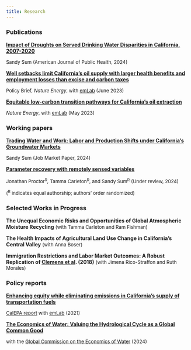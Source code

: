```yaml
---
title: Research
---
```


### Publications

[**Impact of Droughts on Served Drinking Water Disparities in
California,
2007-2020**](https://ajph.aphapublications.org/doi/10.2105/AJPH.2024.307758)

<font size="2"> Sandy Sum (American Journal of Public Health, 2024)
</font>

[**Well setbacks limit California’s oil supply with larger health
benefits and employment losses than excise and carbon
taxes**](https://www.nature.com/articles/s41560-023-01273-0)

<font size="2"> Policy Brief, *Nature Energy*, with
[emLab](https://emlab.ucsb.edu/) (June 2023) </font>

[**Equitable low-carbon transition pathways for California’s oil
extraction**](https://www.nature.com/articles/s41560-023-01259-y)

<font size="2"> *Nature Energy*, with [emLab](https://emlab.ucsb.edu/)
(May 2023) </font>

### Working papers

[**Trading Water and Work: Labor and Production Shifts under
California's Groundwater
Markets**](https://drive.google.com/file/d/1z2F7DWDszOYYzkxyrcM8THEc7Nt8AWsp/view)

<font size="2">Sandy Sum (Job Market Paper, 2024)</font>

[**Parameter recovery with remotely sensed
variables**](https://www.nber.org/papers/w30861)

<font size="2">Jonathan Proctor^R^*,* Tamma Carleton^R^, and Sandy
Sum^R^ (Under review, 2024)</font>

<font size="2"> (^R^ indicates equal authorship; authors' order
randomized) </font>

### Selected Works in Progress

**The Unequal Economic Risks and Opportunities of Global Atmospheric
Moisture Recycling** <font size="2">(with Tamma Carleton and Ram
Fishman)</font>

**The Health Impacts of Agricultural Land Use Change in California’s
Central Valley** <font size="2">(with Anna Boser)</font>

**Immigration Restrictions and Labor Market Outcomes: A Robust
Replication of [Clemens et
al](https://www.aeaweb.org/articles?id=10.1257/aer.20170765). (2018)**
<font size="2">(with Jimena Rico-Straffon and Ruth Morales)</font>

### Policy reports

[**Enhancing equity while eliminating emissions in California's supply
of transportation
fuels**](https://www.google.com/url?q=https%3A%2F%2Fwww.dropbox.com%2Fs%2F6w4hrztnb8r7xe7%2FCA-CN-Study-2-Final-Report-0421.pdf%3Fdl%3D1&sa=D&sntz=1&usg=AOvVaw3pv7JBOJLm767dL8jnrE4o)

<font size="2"> [CalEPA
report](https://emlab.ucsb.edu/projects/identifying-equitable-pathways-reach-carbon-neutrality-californias-transportation-sector)
with [emLab](https://emlab.ucsb.edu/) (2021) </font>

[**The Economics of Water: Valuing the Hydrological Cycle as a Global
Common
Good**](https://watercommission.org/publication/executive-summary-the-economics-of-water/)

<font size="2">with the [Global Commission on the Economics of
Water](https://watercommission.org/) (2024)</font>
